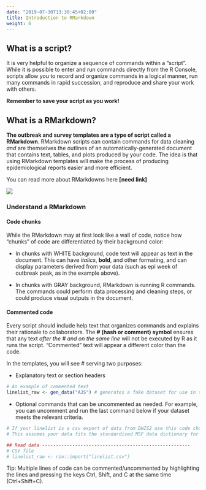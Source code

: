 ```yaml
---
date: "2019-07-30T13:30:45+02:00"
title: Introduction to RMarkdown
weight: 6
---
```

## What is a script?\  
It is very helpful to organize a sequence of commands within a "script". While it is possible to enter and run commands directly from the R Console, scripts allow you to record and organize commands in a logical manner, run many commands in rapid succession, and reproduce and share your work with others.\

**Remember to save your script as you work!** 


## What is a RMarkdown?\  
**The outbreak and survey templates are a type of script called a RMarkdown**. RMarkdown scripts can contain commands for data cleaning *and* are themselves the outlines of an automatically-generated document that contains text, tables, and plots produced by your code. The idea is that using RMarkdown templates will make the process of producing epidemiological reports easier and more efficient.\  

You can read more about RMarkdowns here **[need link]** \

![](/images/RMarkdown_transformation.png)\


### Understand a RMarkdown\  

#### Code chunks

While the RMarkdown may at first look like a wall of code, notice how "chunks" of code are differentiated by their background color:  

* In chunks with WHITE background, code text will appear as text in the document. This can have *italics*, **bold**, and other formating, and can display parameters derived from your data (such as epi week of outbreak peak, as in the example above).\  

* In chunks with GRAY background, RMarkdown is running R commands. The commands could perform data processing and cleaning steps, or could produce visual outputs in the document. \   

#### Commented code\  

Every script should include help text that organizes commands and explains their rationale to collaborators. The **# (hash or comment) symbol** ensures that any text *after the # and on the same line* will not be executed by R as it runs the script. "Commented" text will appear a different color than the code.\  

In the templates, you will see # serving two purposes:\  

* Explanatory text or section headers
```r
# An example of commented text  
linelist_raw <- gen_data("AJS") # generates a fake dataset for use in this template
```
* Optional commands that can be uncommented as needed. For example, you can uncomment and run the last command below if your dataset meets the relevant criteria. 
``` r
# If your linelist is a csv export of data from DHIS2 use this code chunk
# This assumes your data fits the standardised MSF data dictionary for this disease

## Read data ------------------------------------------------------
# CSV file
# linelist_raw <- rio::import("linelist.csv")
```

Tip: Multiple lines of code can be commented/uncommented by highlighting the lines and pressing the keys Ctrl, Shift, and C at the same time (Ctrl+Shift+C).